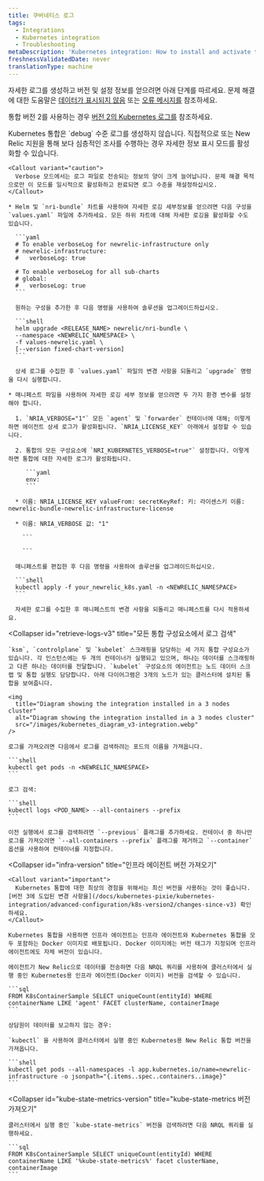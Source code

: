```yaml
---
title: 쿠버네티스 로그
tags:
  - Integrations
  - Kubernetes integration
  - Troubleshooting
metaDescription: 'Kubernetes integration: How to install and activate the integration, and what data is reported.'
freshnessValidatedDate: never
translationType: machine
---
```


자세한 로그를 생성하고 버전 및 설정 정보를 얻으려면 아래 단계를 따르세요. 문제 해결에 대한 도움말은 [데이터가 표시되지 않음](/docs/integrations/host-integrations/troubleshooting/kubernetes-integration-troubleshooting-not-seeing-data) 또는 [오류 메시지를](/docs/integrations/host-integrations/troubleshooting/kubernetes-integration-troubleshooting-error-messages) 참조하세요.

통합 버전 2를 사용하는 경우 [버전 2의 Kubernetes 로그를](/docs/kubernetes-pixie/kubernetes-integration/advanced-configuration/k8s-version2/overview/#logs-version2) 참조하세요.

<CollapserGroup>
  <Collapser
    id="verbose-logging"
    title="자세한 로깅 활성화"
  >
    Kubernetes 통합은 `debug` 수준 로그를 생성하지 않습니다. 직접적으로 또는 New Relic 지원을 통해 보다 심층적인 조사를 수행하는 경우 자세한 정보 표시 모드를 활성화할 수 있습니다.

    <Callout variant="caution">
      Verbose 모드에서는 로그 파일로 전송되는 정보의 양이 크게 늘어납니다. 문제 해결 목적으로만 이 모드를 일시적으로 활성화하고 완료되면 로그 수준을 재설정하십시오.
    </Callout>

    * Helm 및 `nri-bundle` 차트를 사용하여 자세한 로깅 세부정보를 얻으려면 다음 구성을 `values.yaml` 파일에 추가하세요. 모든 하위 차트에 대해 자세한 로깅을 활성화할 수도 있습니다.

      ```yaml
      # To enable verboseLog for newrelic-infrastructure only
      # newrelic-infrastructure:
      #   verboseLog: true

      # To enable verboseLog for all sub-charts
      # global:
      #   verboseLog: true
      ```

      원하는 구성을 추가한 후 다음 명령을 사용하여 솔루션을 업그레이드하십시오.

      ```shell
      helm upgrade <RELEASE_NAME> newrelic/nri-bundle \
      --namespace <NEWRELIC_NAMESPACE> \
      -f values-newrelic.yaml \
      [--version fixed-chart-version]
      ```

      상세 로그를 수집한 후 `values.yaml` 파일의 변경 사항을 되돌리고 `upgrade` 명령을 다시 실행합니다.

    * 매니페스트 파일을 사용하여 자세한 로깅 세부 정보를 얻으려면 두 가지 환경 변수를 설정해야 합니다.

      1. `NRIA_VERBOSE="1"` 모든 `agent` 및 `forwarder` 컨테이너에 대해; 이렇게 하면 에이전트 상세 로그가 활성화됩니다. `NRIA_LICENSE_KEY` 아래에서 설정할 수 있습니다.

      2. 통합의 모든 구성요소에 `NRI_KUBERNETES_VERBOSE=true"` 설정합니다. 이렇게 하면 통합에 대한 자세한 로그가 활성화됩니다.

         ```yaml
         env:
         ```

      * 이름: NRIA_LICENSE_KEY valueFrom: secretKeyRef: 키: 라이센스키 이름: newrelic-bundle-newrelic-infrastructure-license

      * 이름: NRIA_VERBOSE 값: "1"

        ```

        ```

      매니페스트를 편집한 후 다음 명령을 사용하여 솔루션을 업그레이드하십시오.

      ```shell
      kubectl apply -f your_newrelic_k8s.yaml -n <NEWRELIC_NAMESPACE>
      ```

      자세한 로그를 수집한 후 매니페스트의 변경 사항을 되돌리고 매니페스트를 다시 적용하세요.
  </Collapser>

  <Collapser
    id="retrieve-logs-v3"
    title="모든 통합 구성요소에서 로그 검색"
  >
    `ksm`, `controlplane` 및 `kubelet` 스크래핑을 담당하는 세 가지 통합 구성요소가 있습니다. 각 인스턴스에는 두 개의 컨테이너가 실행되고 있으며, 하나는 데이터를 스크래핑하고 다른 하나는 데이터를 전달합니다. `kubelet` 구성요소의 에이전트는 노드 데이터 스크랩 및 통합 실행도 담당합니다. 아래 다이어그램은 3개의 노드가 있는 클러스터에 설치된 통합을 보여줍니다.

    <img
      title="Diagram showing the integration installed in a 3 nodes cluster"
      alt="Diagram showing the integration installed in a 3 nodes cluster"
      src="/images/kubernetes_diagram_v3-integration.webp"
    />

    로그를 가져오려면 다음에서 로그를 검색하려는 포드의 이름을 가져옵니다.

    ```shell
    kubectl get pods -n <NEWRELIC_NAMESPACE>
    ```

    로그 검색:

    ```shell
    kubectl logs <POD_NAME> --all-containers --prefix
    ```

    이전 실행에서 로그를 검색하려면 `--previous` 플래그를 추가하세요. 컨테이너 중 하나만 로그를 가져오려면 `--all-containers --prefix` 플래그를 제거하고 `--container` 옵션을 사용하여 컨테이너를 지정합니다.
  </Collapser>

  <Collapser
    id="infra-version"
    title="인프라 에이전트 버전 가져오기"
  >
    <Callout variant="important">
      Kubernetes 통합에 대한 최상의 경험을 위해서는 최신 버전을 사용하는 것이 좋습니다. [버전 3에 도입된 변경 사항을](/docs/kubernetes-pixie/kubernetes-integration/advanced-configuration/k8s-version2/changes-since-v3) 확인하세요.
    </Callout>

    Kubernetes 통합을 사용하면 인프라 에이전트는 인프라 에이전트와 Kubernetes 통합을 모두 포함하는 Docker 이미지로 배포됩니다. Docker 이미지에는 버전 태그가 지정되며 인프라 에이전트에도 자체 버전이 있습니다.

    에이전트가 New Relic으로 데이터를 전송하면 다음 NRQL 쿼리를 사용하여 클러스터에서 실행 중인 Kubernetes용 인프라 에이전트(Docker 이미지) 버전을 검색할 수 있습니다.

    ```sql
    FROM K8sContainerSample SELECT uniqueCount(entityId) WHERE containerName LIKE 'agent' FACET clusterName, containerImage
    ```

    상담원이 데이터를 보고하지 않는 경우:

    `kubectl` 을 사용하여 클러스터에서 실행 중인 Kubernetes용 New Relic 통합 버전을 가져옵니다.

    ```shell
    kubectl get pods --all-namespaces -l app.kubernetes.io/name=newrelic-infrastructure -o jsonpath="{.items..spec..containers..image}"
    ```
  </Collapser>

  <Collapser
    id="kube-state-metrics-version"
    title="kube-state-metrics 버전 가져오기"
  >
    클러스터에서 실행 중인 `kube-state-metrics` 버전을 검색하려면 다음 NRQL 쿼리를 실행하세요.

    ```sql
    FROM K8sContainerSample SELECT uniqueCount(entityId) WHERE containerName LIKE '%kube-state-metrics%' facet clusterName, containerImage
    ```
  </Collapser>
</CollapserGroup>
